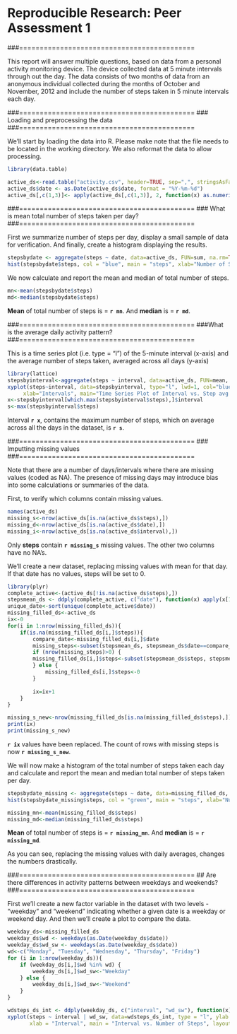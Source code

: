 # Reproducible Research: Peer Assessment 1
###===========================================



This report will answer multiple questions, based on data from a personal
activity monitoring device. The device collected data at 5 minute intervals through out the day. The data consists of two months of data from an anonymous individual collected during the months of October and November, 2012 and include the number of steps taken in 5 minute intervals each day.

###===========================================
### Loading and preprocessing the data
###===========================================

We'll start by loading the data into R. Please make note that the file needs to be located in the working directory. We also reformat the data to allow processing.

```r
library(data.table)

active_ds<-read.table("activity.csv", header=TRUE, sep=",", stringsAsFactors=FALSE)
active_ds$date <- as.Date(active_ds$date, format = "%Y-%m-%d")
active_ds[,c(1,3)]<- apply(active_ds[,c(1,3)], 2, function(x) as.numeric(x))
```


###===========================================
### What is mean total number of steps taken per day?
###===========================================

First we summarize number of steps per day, display a small sample of data for verification. And finally, create a histogram displaying the results.


```r

stepsbydate <- aggregate(steps ~ date, data=active_ds, FUN=sum, na.rm=TRUE)
hist(stepsbydate$steps, col = "blue", main = "steps", xlab="Number of Steps, Daily")

```

We now calculate and report the mean and median of total number of steps.

```r
mn<-mean(stepsbydate$steps)
md<-median(stepsbydate$steps)
```

**Mean** of total number of steps is = **`r mn`**. And **median** is = **`r md`**.

###===========================================
###What is the average daily activity pattern?
###===========================================



This is a time series plot (i.e. type = "l") of the 5-minute interval (x-axis) and the average number of steps taken, averaged across all days (y-axis)

```r
library(lattice)
stepsbyinterval<-aggregate(steps ~ interval, data=active_ds, FUN=mean, na.rm=TRUE)
xyplot(steps~interval, data=stepsbyinterval, type="l", lwd=1, col="blue", ylab="Steps Avg.",
     xlab="Intervals", main="Time Series Plot of Interval vs. Step avg.")
x<-stepsbyinterval[which.max(stepsbyinterval$steps),]$interval
s<-max(stepsbyinterval$steps)
```

Interval **`r x`**, contains the maximum number of steps, which on average across all the days in the dataset, is **`r s`**.

###===========================================
### Imputting missing values
###===========================================

Note that there are a number of days/intervals where there are missing values (coded as NA). The presence of missing days may introduce bias into some calculations or summaries of the data.

First, to verify which columns contain missing values.

```r
names(active_ds)
missing_s<-nrow(active_ds[is.na(active_ds$steps),])
missing_d<-nrow(active_ds[is.na(active_ds$date),])
missing_i<-nrow(active_ds[is.na(active_ds$interval),])

```
Only **steps** contain **`r missing_s`** missing values. The other two columns have no NA's.


We'll create a new dataset, replacing missing values with mean for that day. If that date has no values, steps will be set to 0. 
    
```r
library(plyr)
complete_active<-(active_ds[!is.na(active_ds$steps),])
stepsmean_ds <- ddply(complete_active, c("date"), function(x) apply(x[1], 2, mean))
unique_date<-sort(unique(complete_active$date))
missing_filled_ds<-active_ds
ix<-0
for(i in 1:nrow(missing_filled_ds)){
    if(is.na(missing_filled_ds[i,]$steps)){
        compare_date<-missing_filled_ds[i,]$date
        missing_steps<-subset(stepsmean_ds, stepsmean_ds$date==compare_date)
        if (nrow(missing_steps)>0) {
        missing_filled_ds[i,]$steps<-subset(stepsmean_ds$steps, stepsmean_ds$date==compare_date)
        } else {
            missing_filled_ds[i,]$steps<-0
        } 
        
        ix=ix+1
    }
}

missing_s_new<-nrow(missing_filled_ds[is.na(missing_filled_ds$steps),])
print(ix)
print(missing_s_new)
```

**`r ix`** values have been replaced. The count of rows with missing steps is now 
**`r missing_s_new`**.


We will now make a histogram of the total number of steps taken each day and calculate and report the mean and median total number of steps taken per day. 

```r

stepsbydate_missing <- aggregate(steps ~ date, data=missing_filled_ds, FUN=sum, na.rm=TRUE)
hist(stepsbydate_missing$steps, col = "green", main = "steps", xlab="Number of Steps, Daily")

```

```r
missing_mn<-mean(missing_filled_ds$steps)
missing_md<-median(missing_filled_ds$steps)
```

**Mean** of total number of steps is = **`r missing_mn`**. And **median** is = **`r missing_md`**. 

As you can see, replacing the missing values with daily averages, changes the numbers drastically. 

###===========================================
## Are there differences in activity patterns between weekdays and weekends?
###===========================================


First we'll create a new factor variable in the dataset with two levels - "weekday" and "weekend" indicating whether a given date is a weekday or weekend day. And then we'll create a plot to compare the data. 


 
```r
weekday_ds<-missing_filled_ds
weekday_ds$wd <- weekdays(as.Date(weekday_ds$date))
weekday_ds$wd_sw <- weekdays(as.Date(weekday_ds$date))
wd<-c("Monday", "Tuesday", "Wednesday", "Thursday", "Friday")
for (i in 1:nrow(weekday_ds)){
    if (weekday_ds[i,]$wd %in% wd) {
        weekday_ds[i,]$wd_sw<-"Weekday"
    } else {
        weekday_ds[i,]$wd_sw<-"Weekend"
    }
}

wdsteps_ds_int <- ddply(weekday_ds, c("interval", "wd_sw"), function(x) apply(x[1], 2, mean))
xyplot(steps ~ interval | wd_sw, data=wdsteps_ds_int, type = "l", ylab = "Number of Steps", 
       xlab = "Interval", main = "Interval vs. Number of Steps", layout = c(1, 2))

```